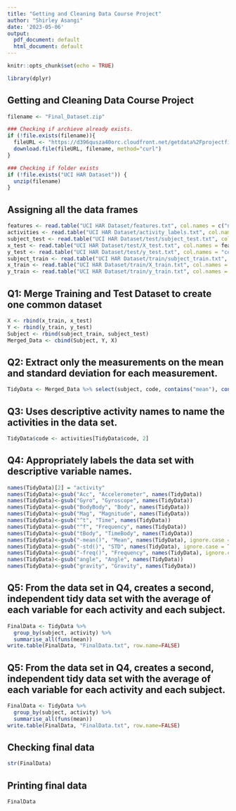 ```yaml
---
title: "Getting and Cleaning Data Course Project"
author: "Shirley Asangi"
date: '2023-05-06'
output:
  pdf_document: default
  html_document: default
---
```


```r
knitr::opts_chunk$set(echo = TRUE)
```

```r
library(dplyr)
```
## Getting and Cleaning Data Course Project

```r
filename <- "Final_Dataset.zip"

### Checking if archieve already exists.
if (!file.exists(filename)){
  fileURL <- "https://d396qusza40orc.cloudfront.net/getdata%2Fprojectfiles%2FUCI%20HAR%20Dataset.zip"
  download.file(fileURL, filename, method="curl")
}  

### Checking if folder exists
if (!file.exists("UCI HAR Dataset")) { 
  unzip(filename) 
}
```

## Assigning all the data frames

```r
features <- read.table("UCI HAR Dataset/features.txt", col.names = c("n","functions"))
activities <- read.table("UCI HAR Dataset/activity_labels.txt", col.names = c("code", "activity"))
subject_test <- read.table("UCI HAR Dataset/test/subject_test.txt", col.names = "subject")
x_test <- read.table("UCI HAR Dataset/test/X_test.txt", col.names = features$functions)
y_test <- read.table("UCI HAR Dataset/test/y_test.txt", col.names = "code")
subject_train <- read.table("UCI HAR Dataset/train/subject_train.txt", col.names = "subject")
x_train <- read.table("UCI HAR Dataset/train/X_train.txt", col.names = features$functions)
y_train <- read.table("UCI HAR Dataset/train/y_train.txt", col.names = "code")

```


## Q1: Merge Training and Test Dataset to create one common dataset
```r
X <- rbind(x_train, x_test)
Y <- rbind(y_train, y_test)
Subject <- rbind(subject_train, subject_test)
Merged_Data <- cbind(Subject, Y, X)
```


## Q2: Extract only the measurements on the mean and standard deviation for each measurement.

```r
TidyData <- Merged_Data %>% select(subject, code, contains("mean"), contains("std"))
```


## Q3: Uses descriptive activity names to name the activities in the data set.

```r
TidyData$code <- activities[TidyData$code, 2]

```



## Q4: Appropriately labels the data set with descriptive variable names.

```r
names(TidyData)[2] = "activity"
names(TidyData)<-gsub("Acc", "Accelerometer", names(TidyData))
names(TidyData)<-gsub("Gyro", "Gyroscope", names(TidyData))
names(TidyData)<-gsub("BodyBody", "Body", names(TidyData))
names(TidyData)<-gsub("Mag", "Magnitude", names(TidyData))
names(TidyData)<-gsub("^t", "Time", names(TidyData))
names(TidyData)<-gsub("^f", "Frequency", names(TidyData))
names(TidyData)<-gsub("tBody", "TimeBody", names(TidyData))
names(TidyData)<-gsub("-mean()", "Mean", names(TidyData), ignore.case = TRUE)
names(TidyData)<-gsub("-std()", "STD", names(TidyData), ignore.case = TRUE)
names(TidyData)<-gsub("-freq()", "Frequency", names(TidyData), ignore.case = TRUE)
names(TidyData)<-gsub("angle", "Angle", names(TidyData))
names(TidyData)<-gsub("gravity", "Gravity", names(TidyData))
```


## Q5: From the data set in Q4, creates a second, independent tidy data set with the average of each variable for each activity and each subject.

```r
FinalData <- TidyData %>%
  group_by(subject, activity) %>%
  summarise_all(funs(mean))
write.table(FinalData, "FinalData.txt", row.name=FALSE)
```

## Q5: From the data set in Q4, creates a second, independent tidy data set with the average of each variable for each activity and each subject.

```r
FinalData <- TidyData %>%
  group_by(subject, activity) %>%
  summarise_all(funs(mean))
write.table(FinalData, "FinalData.txt", row.name=FALSE)
```

## Checking final data
```r
str(FinalData)
```


## Printing final data

```r
FinalData
```
